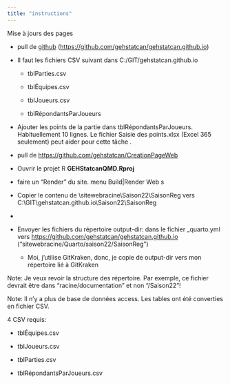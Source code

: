 ```yaml
---
title: "instructions"
---
```


Mise à jours des pages

-   pull de [github](https://github.com/gehstatcan/gehstatcan.github.io) (<https://github.com/gehstatcan/gehstatcan.github.io>)

-   Il faut les fichiers CSV suivant dans C:/GIT/gehstatcan.github.io

    -   tblParties.csv

    -   tblÉquipes.csv

    -   tblJoueurs.csv

    -   tblRépondantsParJoueurs

-   Ajouter les points de la partie dans tblRépondantsParJoueurs. Habituellement 10 lignes. Le fichier Saisie des points.xlsx (Excel 365 seulement) peut aider pour cette tâche .

-   pull de <https://github.com/gehstatcan/CreationPageWeb>

-   Ouvrir le projet R **GEHStatcanQMD.Rproj**

-   faire un "Render" du site. menu Build\|Render Web s

-   Copier le contenu de \\sitewebracine\\Saison22\\SaisonReg vers C:\\GIT\\gehstatcan.github.io\\Saison22\\SaisonReg

-   

-   Envoyer les fichiers du répertoire output-dir: dans le fichier \_quarto.yml vers <https://github.com/gehstatcan/gehstatcan.github.io> ("sitewebracine/Quarto/saison22/SaisonReg")

    -   Moi, j'utilise GitKraken, donc, je copie de output-dir vers mon répertoire lié à GitKraken

Note: Je veux revoir la structure des répertoire. Par exemple, ce fichier devrait être dans "racine/documentation" et non "/Saison22"!

Note: Il n'y a plus de base de données access. Les tables ont été converties en fichier CSV.

4 CSV requis:

-   tblÉquipes.csv

-   tblJoueurs.csv

-   tblParties.csv

-   tblRépondantsParJoueurs.csv
